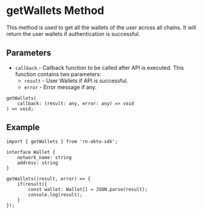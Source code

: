 
# getWallets Method
This method is used to get all the wallets of the user across all chains. It will return the user wallets if authentication is successful.

## Parameters
- `callback` - Callback function to be called after API is executed. This function contains two parameters:
  - `result` - User Wallets if API is successful.
  - `error` - Error message if any.

```tsx copy
getWallets(
    callback: (result: any, error: any) => void
) => void;
```

## Example
```tsx copy
import { getWallets } from 'rn-okto-sdk';

interface Wallet {
    network_name: string
    address: string
}

getWallets((result, error) => {
    if(result){
        const wallet: Wallet[] = JSON.parse(result);
        console.log(result);
    }
});
```
